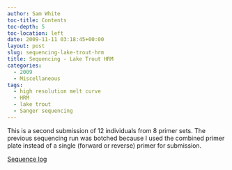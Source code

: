 ```yaml
---
author: Sam White
toc-title: Contents
toc-depth: 5
toc-location: left
date: 2009-11-11 03:18:45+00:00
layout: post
slug: sequencing-lake-trout-hrm
title: Sequencing - Lake Trout HRM
categories:
  - 2009
  - Miscellaneous
tags:
  - high resolution melt curve
  - HRM
  - lake trout
  - Sanger sequencing
---
```


This is a second submission of 12 individuals from 8 primer sets. The previous sequencing run was botched because I used the combined primer plate instead of a single (forward or reverse) primer for submission.

[Sequence log](https://docs.google.com/spreadsheet/ccc?key=0AtV_gF766XZAcHljOFBWd3pLTUJwbUxkdkg1OGdCY3c&usp=sharing)

